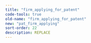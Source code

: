 ```yaml
---
title: "firm_applying_for_patent"
code-tools: true
old-name: "firm_applying_for_patent"
new: "pat_firm_applying"
sort-order: 22
description: REPLACE
---
```


